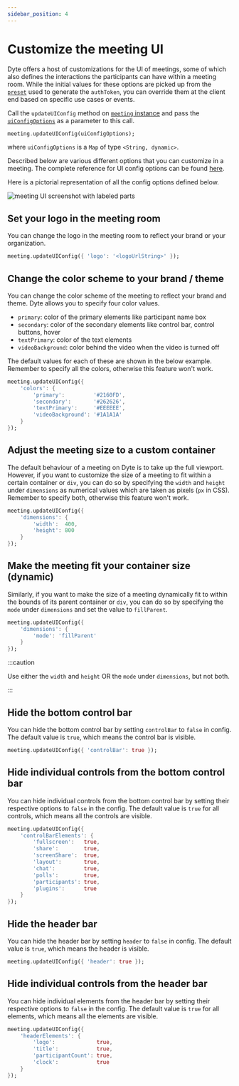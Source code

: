 ```yaml
---
sidebar_position: 4
---
```


# Customize the meeting UI

Dyte offers a host of customizations for the UI of meetings, some of which also defines the interactions the participants can have within a meeting room. While the initial values for these options are picked up from the [`preset`](/docs/home/introduction#glossary) used to generate the `authToken`, you can override them at the client end based on specific use cases or events.

Call the `updateUIConfig` method on [`meeting` instance](./reference/meeting) and pass the [`uiConfigOptions`](./reference/dyte-ui-config) as a parameter to this call.

```dart
meeting.updateUIConfig(uiConfigOptions);
```

where `uiConfigOptions` is a `Map` of type `<String, dynamic>`.

Described below are various different options that you can customize in a meeting. The complete reference for UI config options can be found [here](./reference/dyte-ui-config).

Here is a pictorial representation of all the config options defined below.

![meeting UI screenshot with labeled parts](/meeting-ui.png)

## Set your logo in the meeting room

You can change the logo in the meeting room to reflect your brand or your organization.

```dart
meeting.updateUIConfig({ 'logo': '<logoUrlString>' });
```

## Change the color scheme to your brand / theme

You can change the color scheme of the meeting to reflect your brand and theme. Dyte allows you to specify four color values.

- `primary`: color of the primary elements like participant name box
- `secondary`: color of the secondary elements like control bar, control buttons, hover
- `textPrimary`: color of the text elements
- `videoBackground`: color behind the video when the video is turned off

The default values for each of these are shown in the below example. Remember to specify all the colors, otherwise this feature won't work.

```dart
meeting.updateUIConfig({
    'colors': {
        'primary':         '#2160FD',
        'secondary':       '#262626',
        'textPrimary':     '#EEEEEE',
        'videoBackground': '#1A1A1A'
    }
});
```

## Adjust the meeting size to a custom container

The default behaviour of a meeting on Dyte is to take up the full viewport. However, if you want to customize the size of a meeting to fit within a certain container or `div`, you can do so by specifying the `width` and `height` under `dimensions` as numerical values which are taken as pixels (`px` in CSS). Remember to specify both, otherwise this feature won't work.

```dart
meeting.updateUIConfig({
    'dimensions': {
        'width':  400,
        'height': 800
    }
});
```

## Make the meeting fit your container size (dynamic)

Similarly, if you want to make the size of a meeting dynamically fit to within the bounds of its parent container or `div`, you can do so by specifying the `mode` under `dimensions` and set the value to `fillParent`.

```dart
meeting.updateUIConfig({
    'dimensions': {
        'mode': 'fillParent'
    }
});
```

:::caution

Use either the `width` and `height` OR the `mode` under `dimensions`, but not both.

:::

## Hide the bottom control bar

You can hide the bottom control bar by setting `controlBar` to `false` in config. The default value is `true`, which means the control bar is visible.

```dart
meeting.updateUIConfig({ 'controlBar': true });
```

## Hide individual controls from the bottom control bar

You can hide individual controls from the bottom control bar by setting their respective options to `false` in the config. The default value is `true` for all controls, which means all the controls are visible.

```dart
meeting.updateUIConfig({
    'controlBarElements': {
        'fullscreen':   true,
        'share':        true,
        'screenShare':  true,
        'layout':       true,
        'chat':         true,
        'polls':        true,
        'participants': true,
        'plugins':      true
    }
});
```

## Hide the header bar

You can hide the header bar by setting `header` to `false` in config. The default value is `true`, which means the header is visible.

```dart
meeting.updateUIConfig({ 'header': true });
```

## Hide individual controls from the header bar

You can hide individual elements from the header bar by setting their respective options to `false` in the config. The default value is `true` for all elements, which means all the elements are visible.

```dart
meeting.updateUIConfig({
    'headerElements': {
        'logo':             true,
        'title':            true,
        'participantCount': true,
        'clock':            true
    }
});
```

<!-- ## Customize waiting room

If you have enabled waiting room in the `role`, the participant will be put in an empty zone until the host joins and / or lets them in. You can choose the exact HTML to be rendered while the participant is in the waiting room (such as an infographic or play a video or display info about your org) by setting the `element` to a ReactNode or an HTMLElement, and whether the participant sees their own video while in the waiting room using `showSelfVideo` (which is `true` by default).

```dart
meeting.updateUIConfig({
    'waitingRoom': {
        'showSelfVideo': true,
        'element':       ReactNode|HTMLElement
    }
});
``` -->

<!-- ## Add overlay / filter to meeting video

You can add an overlay or filter to the meeting videos. You can add them to the individual participant videos or to the entire meeting grid at once. You would generally need to listen to the meeting events, such as [`roomMessage`](./advanced-usage#send-a-custom-message-to-other-participants-in-the-meeting-p2p-message--data-exchange), to determine when to show an overlay, or you could build your own custom logic around this.

:::info

Adding any overlay disables the context menu (right click) on the video stream(s).

:::

### Meeting grid overlay

You can add overlay to the entire meeting grid, which is the area including all the participant videos. Generally it will be all the area between the header and the control bar.

Use `meeting.grid.setOverlay(ReactNode)` to set overlay on top of the entire video grid. This can be useful for use cases like enabling reactions etc. Simply pass either a React component or a HTML string to the function. Remember to set the width and height to 100% to occupy the full size of the grid.

```javascript
meeting.grid.setOverlay(
  '<canvas id="reaction-1" style="width: 100%; height: 100%;" />'
);
```

To remove, you can simply set the overlay to `null`.

```javascript
meeting.grid.setOverlay(null);
```

### Participant video overlay

[Check this section](./advanced-usage#set-an-overlay--filter-on-the-participant-video). -->
